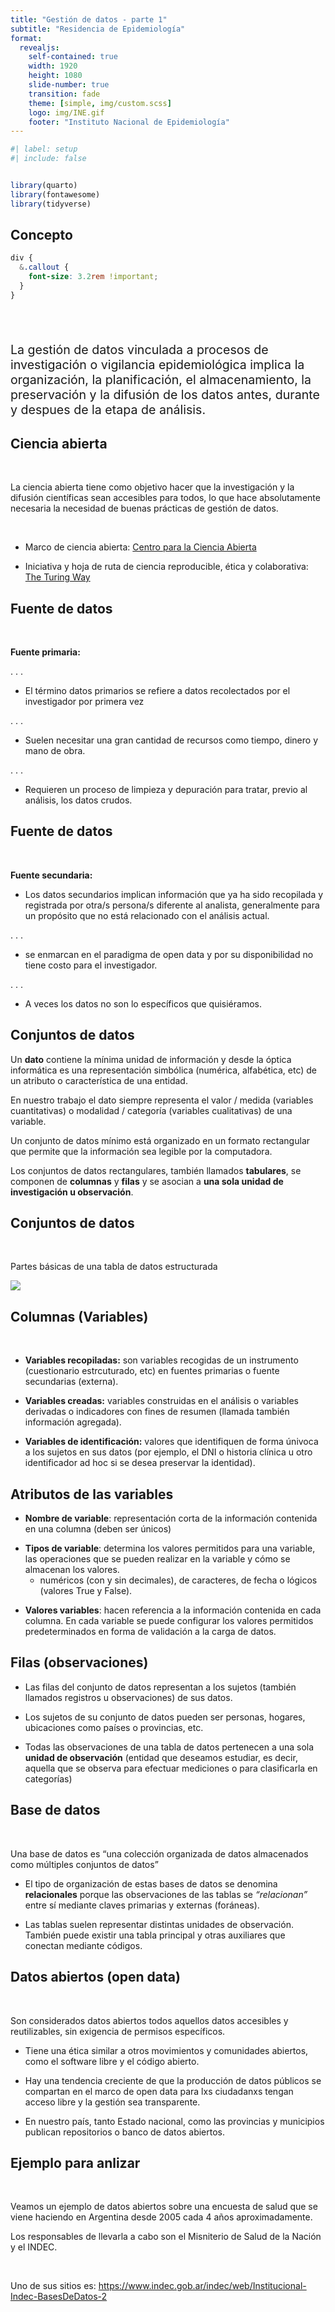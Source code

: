 ```yaml
---
title: "Gestión de datos - parte 1"
subtitle: "Residencia de Epidemiología"
format: 
  revealjs:
    self-contained: true
    width: 1920
    height: 1080
    slide-number: true
    transition: fade
    theme: [simple, img/custom.scss]
    logo: img/INE.gif
    footer: "Instituto Nacional de Epidemiología"
---
```


```r
#| label: setup
#| include: false


library(quarto)
library(fontawesome)
library(tidyverse)
```

## Concepto {.invert}

```scss

div {
  &.callout {
    font-size: 3.2rem !important;
  }
}
```

<br>
<br>

::: {.justify style="font-size: 140%;"}

La gestión de datos vinculada a procesos de investigación o vigilancia epidemiológica implica la organización, la planificación, el almacenamiento, la preservación y la difusión de los datos antes, durante y despues de la etapa de análisis.

:::

## Ciencia abierta

<br>

La ciencia abierta tiene como objetivo hacer que la investigación y la difusión científicas sean accesibles para todos, lo que hace absolutamente necesaria la necesidad de buenas prácticas de gestión de datos.

<br>

- Marco de ciencia abierta: [Centro para la Ciencia Abierta](https://www.cos.io)

- Iniciativa y hoja de ruta de ciencia reproducible, ética y colaborativa: [The Turing Way](https://book.the-turing-way.org/)

## Fuente de datos

<br>

**Fuente primaria:**

. . . 

  - El término datos primarios se refiere a datos recolectados  por el investigador por primera vez 
  
. . . 

  - Suelen necesitar una gran cantidad de recursos como tiempo, dinero y mano de obra.

. . . 

  - Requieren un proceso de limpieza y depuración para tratar, previo al análisis, los datos crudos.

## Fuente de datos

<br>

**Fuente secundaria:**

  - Los datos secundarios implican información que ya ha sido recopilada y registrada por otra/s persona/s diferente al analista, generalmente para un propósito que no está relacionado con el análisis actual.

. . . 

  - se enmarcan en el paradigma de open data y por su disponibilidad no tiene costo para el investigador.

. . . 

  - A veces los datos no son lo específicos que quisiéramos.

  
## Conjuntos de datos

::: {.callout-note appearance="simple" icon="false"}

Un **dato** contiene la mínima unidad de información y desde la óptica informática es una representación simbólica (numérica, alfabética, etc) de un atributo o característica de una entidad. 

En nuestro trabajo el dato siempre representa el valor / medida (variables cuantitativas) o modalidad / categoría (variables cualitativas) de una variable.

:::


::: {.callout-note appearance="simple" icon="false"}

Un conjunto de datos mínimo está organizado en un formato rectangular que permite que la información sea legible por la computadora. 

Los conjuntos de datos rectangulares, también llamados **tabulares**, se componen de **columnas** y **filas** y se asocian a **una sola unidad de investigación u observación**.

::: 

## Conjuntos de datos

<br>

Partes básicas de una tabla de datos estructurada

![](img/01/tidy.PNG)

## Columnas (Variables)

<br>

::: {.fragment .fade-in-then-semi-out}

- **Variables recopiladas:** son variables recogidas de un instrumento (cuestionario estrcuturado, etc) en fuentes primarias o fuente secundarias (externa).

:::

::: {.fragment .fade-in-then-semi-out}

- **Variables creadas:** variables construidas en el análisis o variables derivadas o indicadores con fines de resumen (llamada también información agregada).

:::

::: {.fragment .fade-in-then-semi-out}

- **Variables de identificación:** valores que identifiquen de forma únivoca a los sujetos en sus datos (por ejemplo, el DNI o historia clínica u otro identificador ad hoc si se desea preservar la identidad).

:::

## Atributos de las variables

::: {.fragment .fade-in-then-semi-out}

- **Nombre de variable**: representación corta de la información contenida en una columna (deben ser únicos)

:::

::: {.fragment .fade-in-then-semi-out}

- **Tipos de variable**: determina los valores permitidos para una variable, las operaciones que se pueden realizar en la variable y cómo se almacenan los valores.
  - numéricos (con y sin decimales), de caracteres, de fecha o lógicos (valores True y False). 

:::  
  
::: {.fragment .fade-in-then-semi-out}

- **Valores variables**: hacen referencia a la información contenida en cada columna. En cada variable se puede configurar los valores permitidos predeterminados en forma de validación a la carga de datos.

:::

## Filas (observaciones)

- Las filas del conjunto de datos representan a los sujetos (también llamados registros u observaciones) de sus datos. 

- Los sujetos de su conjunto de datos pueden ser personas, hogares, ubicaciones como países o provincias, etc.

- Todas las observaciones de una tabla de datos pertenecen a una sola **unidad de observación** (entidad que deseamos estudiar, es decir, aquella que se observa para efectuar mediciones o para clasificarla en categorías)

## Base de datos

<br>

::: {.callout-tip appearance="simple" icon="false"}

Una base de datos es “una colección organizada de datos almacenados como múltiples conjuntos de datos”

:::

- El tipo de organización de estas bases de datos se denomina **relacionales** porque las observaciones de las tablas se *"relacionan"* entre sí mediante claves primarias y externas (foráneas).

- Las tablas suelen representar distintas unidades de observación. También puede existir una tabla principal y otras auxiliares que conectan mediante códigos.

## Datos abiertos (open data)

<br>

Son considerados datos abiertos todos aquellos datos accesibles y reutilizables, sin exigencia de permisos específicos.

- Tiene una ética similar a otros movimientos y comunidades abiertos, como el software libre y el código abierto.

- Hay una tendencia creciente de que la producción de datos públicos se compartan en el marco de open data para lxs ciudadanxs tengan acceso libre y la gestión sea transparente.

- En nuestro país, tanto Estado nacional, como las provincias y municipios publican repositorios o banco de datos abiertos.

## Ejemplo para anlizar

<br>

Veamos un ejemplo de datos abiertos sobre una encuesta de salud que se viene haciendo en Argentina desde 2005 cada 4 años aproximadamente. 

Los responsables de llevarla a cabo son el Misniterio de Salud de la Nación y el INDEC.

<br>

Uno de sus sitios es: <https://www.indec.gob.ar/indec/web/Institucional-Indec-BasesDeDatos-2> 


